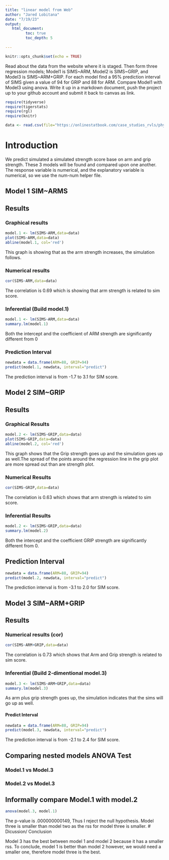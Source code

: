 ```yaml
---
title: "linear model from Web"
author: "Jared Lobitana"
date: "7/19/23"
output:
   html_document:
         toc: true
         toc_depth: 5
        
---
```


```r
knitr::opts_chunk$set(echo = TRUE)
```

Read about the data from the website where it is staged.  Then form three regression models; Model1 is SIMS~ARM, Model2 is SIMS~GRIP, and Model3 is SIMS~ARM+GRIP. For each model find a 95% prediction interval of SIMS given a value of 94  for GRIP and 88 for ARM. Compare Model1 with Model3 using anova. Write it up in a markdown document, push the project up to your github account and submit it back to canvas as link. 

 


```r
require(tidyverse)
require(tigerstats)
require(rgl)
require(knitr)

```

```r
data <- read.csv(file="https://onlinestatbook.com/case_studies_rvls/physical_strength/data.txt",sep="",header=TRUE)  

```

# Introduction

We predict simulated a simulated strength score base on arm and grip strength. These 3 models will be found and compared upon one another. The response variable is numerical, and the explanatory variable is numerical, so we use the num-num helper file.



## Model 1 SIM~ARMS

## Results
### Graphical results

```r
model.1 <- lm(SIMS~ARM,data=data)
plot(SIMS~ARM,data=data)
abline(model.1, col='red')
```

This graph is showing that as the arm strength increases, the simulation follows. 

### Numerical results

```r
cor(SIMS~ARM,data=data)
```

The correlation is 0.69 which is showing that arm strength is related to  sim score. 

### Inferential  (Build model.1)

```r
model.1 <- lm(SIMS~ARM,data=data)
summary.lm(model.1)
```
Both the intercept and the coefficient of ARM strength are significantly different from 0 

### Prediction Interval

```r
newdata = data.frame(ARM=88, GRIP=94)
predict(model.1, newdata, interval="predict")
```

The prediction interval is from -1.7 to 3.1 for SIM score. 


## Model 2 SIM~GRIP

## Results

### Graphical Results

```r
model.2 <- lm(SIMS~GRIP,data=data)
plot(SIMS~GRIP,data=data)
abline(model.2, col='red')
```

This graph shows that the Grip strength goes up and the simulation goes up as well.The spread of the points around the regression line in the grip plot are more spread out than are strength plot.



### Numerical Results

```r
cor(SIMS~GRIP,data=data)
```

The correlation is 0.63 which shows that arm strength is related to sim score.


### Inferential Results

```r
model.2 <- lm(SIMS~GRIP,data=data)
summary.lm(model.2)
```

Both the intercept and the coefficient GRIP strength are significantly different from 0.

## Prediction Interval 

```r
newdata = data.frame(ARM=88, GRIP=94)
predict(model.2, newdata, interval="predict")
```

The prediction interval is from -3.1 to 2.0 for SIM score.


## Model 3 SIM~ARM+GRIP

## Results

### Numerical results (cor)

```r
cor(SIMS~ARM+GRIP,data=data)
```
  
The correlation is 0.73 which shows that Arm and Grip strength is related to sim score.

### Inferential  (Build 2-dimentional model.3)

```r
model.3 <- lm(SIMS~ARM+GRIP,data=data)
summary.lm(model.3)
```

As arm plus grip strength goes up, the simulation indicates that the sims will go up as well.

#### Predict Interval
```r
newdata = data.frame(ARM=88, GRIP=94)
predict(model.3, newdata, interval="predict")
```

The prediction interval is from -2.1 to 2.4 for SIM score.


## Comparing nested models ANOVA Test

### Model.1 vs Model.3
### Model.2 vs Model.3

## Informally compare Model.1 with model.2


```r
anova(model.3, model.1)
```

The p-value is .000000000149, Thus I reject the null hypothesis. Model three is smaller than model two as the rss for model three is smaller.
# Dicussion/ Conclusion

 Model 3 has the best between model 1 and model 2 because it has a smaller rss. To conclude, model 1 is better than model 2 however, we would need a smaller one, therefore model three is the best.
